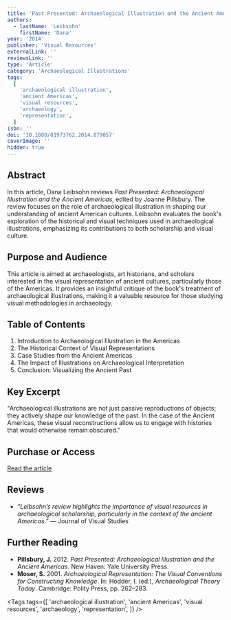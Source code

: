 ```yaml
---
title: 'Past Presented: Archaeological Illustration and the Ancient Americas'
authors:
  - lastName: 'Leibsohn'
    firstName: 'Dana'
year: '2014'
publisher: 'Visual Resources'
externalLink: ''
reviewsLink: ''
type: 'Article'
category: 'Archaeological Illustrations'
tags:
  [
    'archaeological illustration',
    'ancient Americas',
    'visual resources',
    'archaeology',
    'representation',
  ]
isbn: ''
doi: '10.1080/01973762.2014.879057'
coverImage: ''
hidden: true
---
```


## Abstract

In this article, Dana Leibsohn reviews _Past Presented: Archaeological Illustration and the Ancient Americas_, edited by Joanne Pillsbury. The review focuses on the role of archaeological illustration in shaping our understanding of ancient American cultures. Leibsohn evaluates the book's exploration of the historical and visual techniques used in archaeological illustrations, emphasizing its contributions to both scholarship and visual culture.

## Purpose and Audience

This article is aimed at archaeologists, art historians, and scholars interested in the visual representation of ancient cultures, particularly those of the Americas. It provides an insightful critique of the book's treatment of archaeological illustrations, making it a valuable resource for those studying visual methodologies in archaeology.

## Table of Contents

1. Introduction to Archaeological Illustration in the Americas
2. The Historical Context of Visual Representations
3. Case Studies from the Ancient Americas
4. The Impact of Illustrations on Archaeological Interpretation
5. Conclusion: Visualizing the Ancient Past

## Key Excerpt

"Archaeological illustrations are not just passive reproductions of objects; they actively shape our knowledge of the past. In the case of the Ancient Americas, these visual reconstructions allow us to engage with histories that would otherwise remain obscured."

## Purchase or Access

[Read the article](https://www.tandfonline.com/doi/abs/10.1080/01973762.2014.879057)

## Reviews

- _"Leibsohn’s review highlights the importance of visual resources in archaeological scholarship, particularly in the context of the ancient Americas."_ — Journal of Visual Studies

## Further Reading

- **Pillsbury, J.** 2012. _Past Presented: Archaeological Illustration and the Ancient Americas_. New Haven: Yale University Press.
- **Moser, S.** 2001. _Archaeological Representation: The Visual Conventions for Constructing Knowledge_. In: Hodder, I. (ed.), _Archaeological Theory Today_. Cambridge: Polity Press, pp. 262–283.

<Tags
  tags={[
    'archaeological illustration',
    'ancient Americas',
    'visual resources',
    'archaeology',
    'representation',
  ]}
/>

